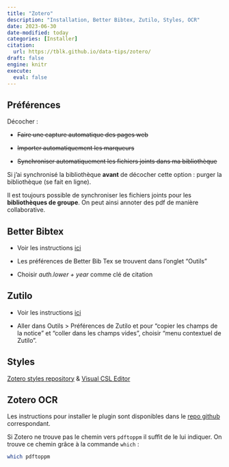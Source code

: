 ```yaml
---
title: "Zotero"
description: "Installation, Better Bibtex, Zutilo, Styles, OCR"
date: 2023-06-30
date-modified: today
categories: [Installer]
citation: 
  url: https://tblk.github.io/data-tips/zotero/ 
draft: false
engine: knitr
execute: 
  eval: false
---
```


## Préférences

Décocher :

-   ~~Faire une capture automatique des pages web~~

-   ~~Importer automatiquement les marqueurs~~

-   ~~Synchroniser automatiquement les fichiers joints dans ma bibliothèque~~

::: callout-tip
Si j'ai synchronisé la bibliothèque **avant** de décocher cette option : purger la bibliothèque (se fait en ligne).
:::

::: callout-note
Il est toujours possible de synchroniser les fichiers joints pour les **bibliothèques de groupe**. On peut ainsi annoter des pdf de manière collaborative.
:::

## Better Bibtex

-   Voir les instructions [ici](https://retorque.re/zotero-better-bibtex/installation/)

-   Les préférences de Better Bib Tex se trouvent dans l'onglet "Outils"

-   Choisir *auth.lower + year* comme clé de citation

## Zutilo

-   Voir les instructions [ici](https://github.com/wshanks/Zutilo)

-   Aller dans Outils \> Préférences de Zutilo et pour "copier les champs de la notice" et "coller dans les champs vides", choisir "menu contextuel de Zutilo".

## Styles

[Zotero styles repository](https://www.zotero.org/styles) & [Visual CSL Editor](https://editor.citationstyles.org/searchByExample/)

## Zotero OCR

Les instructions pour installer le plugin sont disponibles dans le [repo github](https://github.com/UB-Mannheim/zotero-ocr) correspondant.

Si Zotero ne trouve pas le chemin vers `pdftoppm` il suffit de le lui indiquer. On trouve ce chemin grâce à la commande `which` :

```bash
which pdftoppm
```

